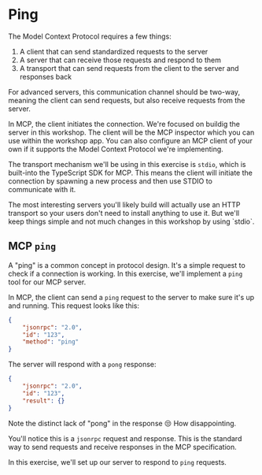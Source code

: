 # Ping

The Model Context Protocol requires a few things:

1. A client that can send standardized requests to the server
2. A server that can receive those requests and respond to them
3. A transport that can send requests from the client to the server and
   responses back

For advanced servers, this communication channel should be two-way, meaning the
client can send requests, but also receive requests from the server.

In MCP, the client initiates the connection. We're focused on buildig the server
in this workshop. The client will be the MCP inspector which you can use within
the workshop app. You can also configure an MCP client of your own if it
supports the Model Context Protocol we're implementing.

The transport mechanism we'll be using in this exercise is `stdio`, which is
built-into the TypeScript SDK for MCP. This means the client will initiate the
connection by spawning a new process and then use STDIO to communicate with it.

<callout-info>
	The most interesting servers you'll likely build will actually use an HTTP
	transport so your users don't need to install anything to use it. But we'll
	keep things simple and not much changes in this workshop by using `stdio`.
</callout-info>

## MCP `ping`

A "ping" is a common concept in protocol design. It's a simple request to check
if a connection is working. In this exercise, we'll implement a `ping` tool
for our MCP server.

In MCP, the client can send a `ping` request to the server to make sure it's up
and running. This request looks like this:

```json
{
	"jsonrpc": "2.0",
	"id": "123",
	"method": "ping"
}
```

The server will respond with a `pong` response:

```json
{
	"jsonrpc": "2.0",
	"id": "123",
	"result": {}
}
```

<callout-muted>
	Note the distinct lack of "pong" in the response 😒 How disappointing.
</callout-muted>

You'll notice this is a `jsonrpc` request and response. This is the standard way
to send requests and receive responses in the MCP specification.

In this exercise, we'll set up our server to respond to `ping` requests.
